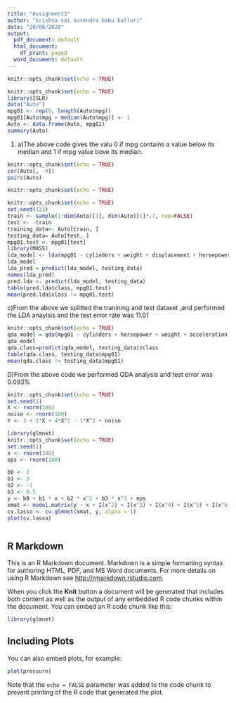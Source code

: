 ---
title: "Assignment3"
author: "krishna sai surendra babu kalluri"
date: "20/06/2020"
output:
  pdf_document: default
  html_document:
    df_print: paged
  word_document: default
---

```{r setup, include=FALSE}
knitr::opts_chunk$set(echo = TRUE)
```

```{r setup, include=FALSE}
knitr::opts_chunk$set(echo = TRUE)
library(ISLR)
data("Auto")
mpg01 <- rep(0, length(Auto$mpg))
mpg01[Auto$mpg > median(Auto$mpg)] <- 1
Auto <- data.frame(Auto, mpg01)
summary(Auto)

```

1) a)The above code gives the valu 0  if mpg contains a value below its median and 1 if mpg value bove its median.


```{r setup, include=FALSE}
knitr::opts_chunk$set(echo = TRUE)
cor(Auto[, -9])
pairs(Auto)

```

```{r setup, include=FALSE}
knitr::opts_chunk$set(echo = TRUE)
```


```{r setup, include=FALSE}
knitr::opts_chunk$set(echo = TRUE)
set.seed(123)
train <- sample(1:dim(Auto)[1], dim(Auto)[1]*.7, rep=FALSE)
test <- -train
training_data<- Auto[train, ]
testing_data= Auto[test, ]
mpg01.test <- mpg01[test]
library(MASS)
lda_model <- lda(mpg01 ~ cylinders + weight + displacement + horsepower, data = training_data)
lda_model
lda_pred = predict(lda_model, testing_data)
names(lda_pred)
pred.lda <- predict(lda_model, testing_data)
table(pred.lda$class, mpg01.test)
mean(pred.lda$class != mpg01.test)
```

c)From the above we splitted the tranining and test dataset ,and performed the LDA anaylsis and the test error rate was 11.01


```{r setup, include=FALSE}
knitr::opts_chunk$set(echo = TRUE)
qda_model = qda(mpg01 ~ cylinders + horsepower + weight + acceleration, data=training_data)
qda_model
qda.class=predict(qda_model, testing_data)$class
table(qda.class, testing_data$mpg01)
mean(qda.class != testing_data$mpg01)
```

D)From the above code we performed QDA analysis and test error was 0.093%


```{r setup, include=FALSE}
knitr::opts_chunk$set(echo = TRUE)
set.seed(1)
X <- rnorm(100)
noise <- rnorm(100)
Y <- 3 + 1*X + 4*X^2 - 1*X^3 + noise
```

```{r setup, include=FALSE}
library(glmnet)
knitr::opts_chunk$set(echo = TRUE)
set.seed(1)
x <- rnorm(100)
eps <- rnorm(100)

b0 <- 2
b1 <- 3
b2 <- -1
b3 <- 0.5
y <- b0 + b1 * x + b2 * x^2 + b3 * x^3 + eps
xmat <- model.matrix(y ~ x + I(x^2) + I(x^3) + I(x^4) + I(x^5) + I(x^6) + I(x^7) + I(x^8) + I(x^9) + I(x^10))[, -1]
cv.lasso <- cv.glmnet(xmat, y, alpha = 1)
plot(cv.lasso)

```


```{r setup, include=FALSE}
```
## R Markdown

This is an R Markdown document. Markdown is a simple formatting syntax for authoring HTML, PDF, and MS Word documents. For more details on using R Markdown see <http://rmarkdown.rstudio.com>.

When you click the **Knit** button a document will be generated that includes both content as well as the output of any embedded R code chunks within the document. You can embed an R code chunk like this:

```{r cars}
library(glmnet)
```

## Including Plots

You can also embed plots, for example:

```{r pressure, echo=FALSE}
plot(pressure)
```

Note that the `echo = FALSE` parameter was added to the code chunk to prevent printing of the R code that generated the plot.
